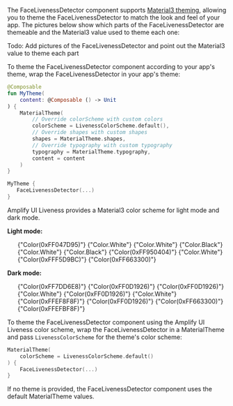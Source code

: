 
The FaceLivenessDetector component supports [Material3 theming](https://developer.android.com/jetpack/compose/designsystems/material3#material-theming), allowing you to theme the FaceLivenessDetector to match the look and feel of your app. The pictures below show which parts of the FaceLivenessDetector are themeable and the Material3 value used to theme each one:

Todo: Add pictures of the FaceLivenessDetector and point out the Material3 value to theme each part

To theme the FaceLivenessDetector component according to your app's theme, wrap the FaceLivenessDetector in your app's theme:

```kotlin
@Composable
fun MyTheme(
    content: @Composable () -> Unit
) {
    MaterialTheme(
        // Override colorScheme with custom colors
        colorScheme = LivenessColorScheme.default(),
        // Override shapes with custom shapes
        shapes = MaterialTheme.shapes,
        // Override typography with custom typography
        typography = MaterialTheme.typography,
        content = content
    )
}

MyTheme {
   FaceLivenessDetector(...)
}
```

Amplify UI Liveness provides a Material3 color scheme for light mode and dark mode.

**Light mode:**

<ul className="docs-tokenGroup docs-tokenGroup--list">
    <TokenItem namespace={"colors"} key={"android"}>
        <ColorBlock value={"var(--amplify-colors-teal-80)"} />
        <TokenPath path={["android", "primary"]} />
        <TokenMeta>{"Color(0xFF047D95)"}</TokenMeta>
    </TokenItem>
    <TokenItem namespace={"colors"} key={"android"}>
        <ColorBlock value={"var(--amplify-colors-white)"} />
        <TokenPath path={["android", "onPrimary"]} />
        <TokenMeta>{"Color.White"}</TokenMeta>
    </TokenItem>
    <TokenItem namespace={"colors"} key={"android"}>
        <ColorBlock value={"var(--amplify-colors-white)"} />
        <TokenPath path={["android", "background"]} />
        <TokenMeta>{"Color.White"}</TokenMeta>
    </TokenItem>
    <TokenItem namespace={"colors"} key={"android"}>
        <ColorBlock value={"var(--amplify-colors-black)"} />
        <TokenPath path={["android", "onBackground"]} />
        <TokenMeta>{"Color.Black"}</TokenMeta>
    </TokenItem>
    <TokenItem namespace={"colors"} key={"android"}>
        <ColorBlock value={"var(--amplify-colors-white)"} />
        <TokenPath path={["android", "surface"]} />
        <TokenMeta>{"Color.White"}</TokenMeta>
    </TokenItem>
    <TokenItem namespace={"colors"} key={"android"}>
        <ColorBlock value={"var(--amplify-colors-black)"} />
        <TokenPath path={["android", "onSurface"]} />
        <TokenMeta>{"Color.Black"}</TokenMeta>
    </TokenItem>
    <TokenItem namespace={"colors"} key={"android"}>
        <ColorBlock value={"var(--amplify-colors-red-80)"} />
        <TokenPath path={["android", "error"]} />
        <TokenMeta>{"Color(0xFF950404)"}</TokenMeta>
    </TokenItem>
    <TokenItem namespace={"colors"} key={"android"}>
        <ColorBlock value={"var(--amplify-colors-white)"} />
        <TokenPath path={["android", "onError"]} />
        <TokenMeta>{"Color.White"}</TokenMeta>
    </TokenItem>
    <TokenItem namespace={"colors"} key={"android"}>
        <ColorBlock value={"var(--amplify-colors-orange-20)"} />
        <TokenPath path={["android", "errorContainer"]} />
        <TokenMeta>{"Color(0xFFF5D9BC)"}</TokenMeta>
    </TokenItem>
    <TokenItem namespace={"colors"} key={"android"}>
        <ColorBlock value={"var(--amplify-colors-orange-80)"} />
        <TokenPath path={["android", "onErrorContainer"]} />
        <TokenMeta>{"Color(0xFF663300)"}</TokenMeta>
    </TokenItem>
</ul>

**Dark mode:**

<ul className="docs-tokenGroup docs-tokenGroup--list">
    <TokenItem namespace={"colors"} key={"android"}>
        <ColorBlock value={"var(--amplify-colors-teal-40)"} />
        <TokenPath path={["android", "primary"]} />
        <TokenMeta>{"Color(0xFF7DD6E8)"}</TokenMeta>
    </TokenItem>
    <TokenItem namespace={"colors"} key={"android"}>
        <ColorBlock value={"var(--amplify-colors-neutral-100)"} />
        <TokenPath path={["android", "onPrimary"]} />
        <TokenMeta>{"Color(0xFF0D1926)"}</TokenMeta>
    </TokenItem>
    <TokenItem namespace={"colors"} key={"android"}>
        <ColorBlock value={"var(--amplify-colors-neutral-100)"} />
        <TokenPath path={["android", "background"]} />
        <TokenMeta>{"Color(0xFF0D1926)"}</TokenMeta>
    </TokenItem>
    <TokenItem namespace={"colors"} key={"android"}>
        <ColorBlock value={"var(--amplify-colors-white)"} />
        <TokenPath path={["android", "onBackground"]} />
        <TokenMeta>{"Color.White"}</TokenMeta>
    </TokenItem>
    <TokenItem namespace={"colors"} key={"android"}>
        <ColorBlock value={"var(--amplify-colors-neutral-100)"} />
        <TokenPath path={["android", "surface"]} />
        <TokenMeta>{"Color(0xFF0D1926)"}</TokenMeta>
    </TokenItem>
    <TokenItem namespace={"colors"} key={"android"}>
        <ColorBlock value={"var(--amplify-colors-white)"} />
        <TokenPath path={["android", "onSurface"]} />
        <TokenMeta>{"Color.White"}</TokenMeta>
    </TokenItem>
    <TokenItem namespace={"colors"} key={"android"}>
        <ColorBlock value={"var(--amplify-colors-red-40)"} />
        <TokenPath path={["android", "error"]} />
        <TokenMeta>{"Color(0xFFEF8F8F)"}</TokenMeta>
    </TokenItem>
    <TokenItem namespace={"colors"} key={"android"}>
        <ColorBlock value={"var(--amplify-colors-neutral-100)"} />
        <TokenPath path={["android", "onError"]} />
        <TokenMeta>{"Color(0xFF0D1926)"}</TokenMeta>
    </TokenItem>
    <TokenItem namespace={"colors"} key={"android"}>
        <ColorBlock value={"var(--amplify-colors-orange-80)"} />
        <TokenPath path={["android", "errorContainer"]} />
        <TokenMeta>{"Color(0xFF663300)"}</TokenMeta>
    </TokenItem>
    <TokenItem namespace={"colors"} key={"android"}>
        <ColorBlock value={"var(--amplify-colors-orange-20)"} />
        <TokenPath path={["android", "onErrorContainer"]} />
        <TokenMeta>{"Color(0xFFEFBF8F)"}</TokenMeta>
    </TokenItem>
</ul>

To theme the FaceLivenessDetector component using the Amplify UI Liveness color scheme, wrap the FaceLivenessDetector in a MaterialTheme and pass `LivenessColorScheme` for the theme's color scheme:

```kotlin
MaterialTheme(
    colorScheme = LivenessColorScheme.default()
) {
    FaceLivenessDetector(...)
}
```

If no theme is provided, the FaceLivenessDetector component uses the default MaterialTheme values.

